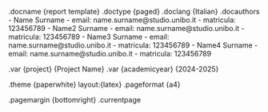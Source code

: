 .docname {report template}
.doctype {paged}
.doclang {Italian}
.docauthors
    - Name Surname
        - email: name.surname@studio.unibo.it
        - matricula: 123456789
    - Name2 Surname
        - email: name.surname@studio.unibo.it
        - matricula: 123456789
    - Name3 Surname
        - email: name.surname@studio.unibo.it
        - matricula: 123456789
    - Name4 Surname
        - email: name.surname@studio.unibo.it
        - matricula: 123456789

.var {project} {Project Name}
.var {academicyear} {2024-2025}

.theme {paperwhite} layout:{latex}
.pageformat {a4}

.pagemargin {bottomright}
	.currentpage
